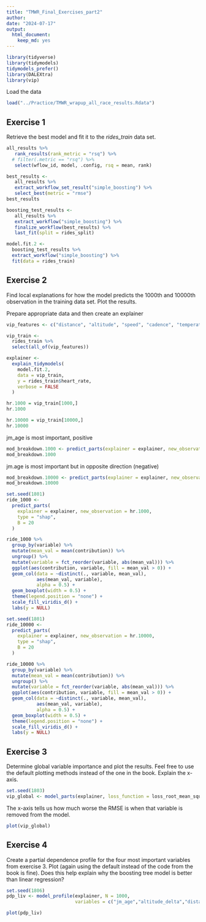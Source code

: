 ```yaml
---
title: "TMWR_Final_Exercises_part2"
author: 
date: "2024-07-17"
output: 
  html_document: 
    keep_md: yes
---
```


```r
library(tidyverse)
library(tidymodels)
tidymodels_prefer()
library(DALEXtra)
library(vip)
```


Load the data

```r
load("../Practice/TMWR_wrapup_all_race_results.Rdata")
```


## Exercise 1

Retrieve the best model and fit it to the _rides_train_ data set.

```r
all_results %>% 
   rank_results(rank_metric = "rsq") %>% 
  # filter(.metric == "rsq") %>% 
   select(wflow_id, model, .config, rsq = mean, rank)
```

```r
best_results <- 
   all_results %>% 
   extract_workflow_set_result("simple_boosting") %>% 
   select_best(metric = "rmse")
best_results
```

```r
boosting_test_results <- 
   all_results %>% 
   extract_workflow("simple_boosting") %>% 
   finalize_workflow(best_results) %>% 
   last_fit(split = rides_split)
```

```r
model.fit.2 <-
  boosting_test_results %>% 
  extract_workflow("simple_boosting") %>%
  fit(data = rides_train)
```

## Exercise 2

Find local explanations for how the model predicts the 1000th and 10000th observation in the training data set.  Plot the results.

Prepare appropriate data and then create an explainer

```r
vip_features <- c("distance", "altitude", "speed", "cadence", "temperature", "miles_prev_14", "miles_prev_28", "altitude_delta", "jm_age", "elapsed_time_m","name","date","timestamp")

vip_train <- 
  rides_train %>% 
  select(all_of(vip_features))

explainer <- 
  explain_tidymodels(
    model.fit.2, 
    data = vip_train, 
    y = rides_train$heart_rate,
    verbose = FALSE
  )
```

```r
hr.1000 = vip_train[1000,]
hr.1000
```

```r
hr.10000 = vip_train[10000,]
hr.10000
```
jm_age is most important, positive

```r
mod_breakdown.1000 <- predict_parts(explainer = explainer, new_observation = hr.1000)
mod_breakdown.1000
```

jm.age is most important but in opposite direction (negative)

```r
mod_breakdown.10000 <- predict_parts(explainer = explainer, new_observation = hr.10000)
mod_breakdown.10000
```

```r
set.seed(1801)
ride_1000 <- 
  predict_parts(
    explainer = explainer, new_observation = hr.1000, 
    type = "shap",
    B = 20
  )
```

```r
ride_1000 %>%
  group_by(variable) %>%
  mutate(mean_val = mean(contribution)) %>%
  ungroup() %>%
  mutate(variable = fct_reorder(variable, abs(mean_val))) %>%
  ggplot(aes(contribution, variable, fill = mean_val > 0)) +
  geom_col(data = ~distinct(., variable, mean_val), 
           aes(mean_val, variable), 
           alpha = 0.5) +
  geom_boxplot(width = 0.5) +
  theme(legend.position = "none") +
  scale_fill_viridis_d() +
  labs(y = NULL)
```

```r
set.seed(1801)
ride_10000 <- 
  predict_parts(
    explainer = explainer, new_observation = hr.10000, 
    type = "shap",
    B = 20
  )
```

```r
ride_10000 %>%
  group_by(variable) %>%
  mutate(mean_val = mean(contribution)) %>%
  ungroup() %>%
  mutate(variable = fct_reorder(variable, abs(mean_val))) %>%
  ggplot(aes(contribution, variable, fill = mean_val > 0)) +
  geom_col(data = ~distinct(., variable, mean_val), 
           aes(mean_val, variable), 
           alpha = 0.5) +
  geom_boxplot(width = 0.5) +
  theme(legend.position = "none") +
  scale_fill_viridis_d() +
  labs(y = NULL)
```


## Exercise 3

Determine global variable importance and plot the results. Feel free to use the default plotting methods instead of the one in the book. Explain the x-axis.
 
```r
set.seed(1803)
vip_global <- model_parts(explainer, loss_function = loss_root_mean_square)
```

The x-axis tells us how much worse the RMSE is when that variable is removed from the model.

```r
plot(vip_global)
```


## Exercise 4

Create a partial dependence profile for the four most important variables from exercise 3.  Plot (again using the default instead of the code from the book is fine).  Does this help explain why the boosting tree model is better than linear regression?

```r
set.seed(1806)
pdp_liv <- model_profile(explainer, N = 1000, 
                         variables = c("jm_age","altitude_delta","distance","speed"))
```

```r
plot(pdp_liv)
```

